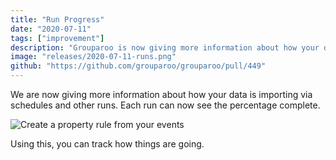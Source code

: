 ```yaml
---
title: "Run Progress"
date: "2020-07-11"
tags: ["improvement"]
description: "Grouparoo is now giving more information about how your data is importing via schedules and other runs."
image: "releases/2020-07-11-runs.png"
github: "https://github.com/grouparoo/grouparoo/pull/449"
---
```


We are now giving more information about how your data is importing via schedules and other runs. Each run can now see the percentage complete.

<Image
  alt="Create a property rule from your events"
  src="releases/2020-07-11-runs.png"
  height={250}
  width={765}
/>

Using this, you can track how things are going.
